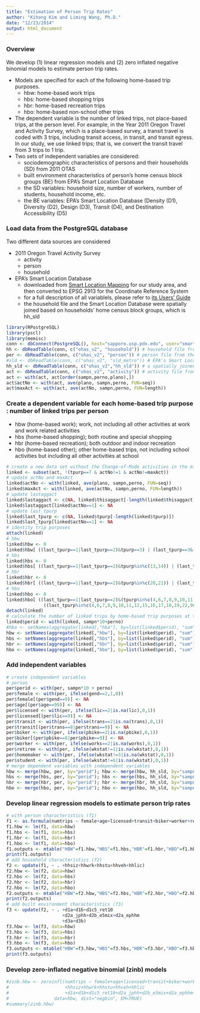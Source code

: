 ```yaml
---
title: "Estimation of Person Trip Rates"
author: "Kihong Kim and Liming Wang, Ph.D."
date: "12/23/2014"
output: html_document
---
```


### Overview
We develop (1) linear regression models and (2) zero inflated negative binomial models to estimate person trip rates.

* Models are specified for each of the following home-based trip purposes.
    + hbw: home-based work trips
    + hbs: home-based shopping trips
    + hbr: home-based recreation trips
    + hbo: home-based non-school other trips
* The dependent variable is the number of linked trips, not place-based trips, at the person level. For example, in the Year 2011 Oregon Travel and Activity Survey, which is a place-based survey, a transit travel is coded with 3 trips, including transit access, in transit, and transit egress. In our study, we use linked trips; that is, we convert the transit travel from 3 trips to 1 trip.
* Two sets of independent variables are considered:
    + sociodemographic characteristics of persons and their households (SD) from 2011 OTAS
    + built environment characteristics of person's home census block groups (BE) from EPA's Smart Location Database
    + the SD variables: household size, number of workers, number of students, household income, etc.
    + the BE variables: EPA's Smart Location Database (Density (D1), Diversity (D2), Design (D3), Transit (D4), and Destination Accessibility (D5)

### Load data from the PostgreSQL database
Two different data sources are considered

* 2011 Oregon Travel Activity Survey
    + activity
    + person
    + household
* EPA's Smart Location Database
    + downloaded from [Smart Location Mapping](http://www.epa.gov/smartgrowth/smartlocationdatabase.htm) for our study area, and then converted to EPSG 2913 for the Coordinate Reference System
    + for a full description of all variablels, please refer to [its Users' Guide](http://www.epa.gov/smartgrowth/pdf/sld_userguide.pdf)
    + the household file and the Smart Location Database were spatially joined based on households' home census block groups, which is hh_sld

```r
library(RPostgreSQL)
library(pscl)
library(memisc)
conn <- dbConnect(PostgreSQL(), host="sapporo.usp.pdx.edu", user="smartdata", password="Smartaa00", dbname="portland")
hh <- dbReadTable(conn, c("ohas_v2", "household")) # household file from the 2011 OTAS
per <- dbReadTable(conn, c("ohas_v2", "person")) # person file from the 2011 OTAS
#sld <- dbReadTable(conn, c("ohas_v2", "sld_metro")) # EPA's Smart Location Database
hh_sld <- dbReadTable(conn, c("ohas_v2","hh_sld")) # a spatially joined table of household and Smart Location database 
act <- dbReadTable(conn, c("ohas_v2", "activity")) # activity file from the 2011 OTAS
act <- with(act, act[order(sampn,perno,plano),])
act$actNo <- with(act, ave(plano, sampn,perno, FUN=seq))
act$maxAct <- with(act, ave(actNo, sampn,perno, FUN=length))
```

### Create a dependent variable for each home-based trip purpose : number of linked trips per person
* hbw (home-based work); work, not including all other activities at work and work related activities
* hbs (home-based shopping); both routine and special shopping
* hbr (home-based recreation); both outdoor and indoor recreation
* hbo (home-based other); other home-based trips, not including school activities but including all other activities at school
```r
# create a new data set without the Change-of-Mode activities in the middle of the day to use only linked trips
linked <- subset(act, !(tpurp==7 & actNo!=1 & actNo!=maxAct))
# update actNo and maxAct
linked$actNo <- with(linked, ave(plano, sampn,perno, FUN=seq))
linked$maxAct <- with(linked, ave(actNo, sampn,perno, FUN=length))
# update lastaggact
linked$lastaggact <- c(NA, linked$thisaggact[-length(linked$thisaggact)])
linked$lastaggact[linked$actNo==1] <- NA
# update last_tpurp
linked$last_tpurp <- c(NA, linked$tpurp[-length(linked$tpurp)])
linked$last_tpurp[linked$actNo==1] <- NA
# identity trip purposes
attach(linked)
# hbw
linked$hbw <- 0
linked$hbw[ ((last_tpurp==1|last_tpurp==2)&tpurp==3) | (last_tpurp==3&(tpurp==1|tpurp==2)) ] <- 1
# hbs
linked$hbs <- 0
linked$hbs[ ((last_tpurp==1|last_tpurp==2)&tpurp%in%c(13,14)) | (last_tpurp%in%c(13,14)&(tpurp==1|tpurp==2)) ] <- 1
# hbr
linked$hbr <- 0
linked$hbr[ ((last_tpurp==1|last_tpurp==2)&tpurp%in%c(20,21)) | (last_tpurp%in%c(20,21)&(tpurp==1|tpurp==2)) ] <- 1
# hbo
linked$hbo <- 0
linked$hbo[ ((last_tpurp==1|last_tpurp==2)&(tpurp%in%c(4,6,7,8,9,10,11,12,15,16,17,18,19,22,96,97))) |
              ((last_tpurp%in%c(4,6,7,8,9,10,11,12,15,16,17,18,19,22,96,97))&(tpurp==1|tpurp==2)) ] <- 1
detach(linked)
# calculate the number of linked trips by home-based trip purposes at the person level
linked$perid <- with(linked, sampn*10+perno)
#hba <- setNames(aggregate(linked[,"hba"], by=list(linked$perid), "sum"), c("perid", "numtrips"))
hbw <- setNames(aggregate(linked[,"hbw"], by=list(linked$perid), "sum"), c("perid", "numtrips"))
hbs <- setNames(aggregate(linked[,"hbs"], by=list(linked$perid), "sum"), c("perid", "numtrips"))
hbr <- setNames(aggregate(linked[,"hbr"], by=list(linked$perid), "sum"), c("perid", "numtrips"))
hbo <- setNames(aggregate(linked[,"hbo"], by=list(linked$perid), "sum"), c("perid", "numtrips"))
```

### Add independent variables
```r
# create independent variables
# person
per$perid <- with(per, sampn*10 + perno)
per$female <- with(per, ifelse(gend==2,1,0))
per$female[(per$gend==9)] <- NA
per$age[(per$age==99)] <- NA
per$licensed <- with(per, ifelse(lic==2|is.na(lic),0,1))
per$licensed[(per$lic==9)] <- NA
per$transit <- with(per, ifelse(trans==2|is.na(trans),0,1))
per$transit[(per$trans==8|per$trans==9)] <- NA
per$biker <- with(per, ifelse(pbike==2|is.na(pbike),0,1))
per$biker[(per$pbike==8|per$pbike==9)] <- NA
per$worker <- with(per, ifelse(works==2|is.na(works),0,1))
per$retiree <- with(per, ifelse(wkstat!=1|is.na(wkstat),0,1))
per$homemaker <- with(per, ifelse(wkstat!=3|is.na(wkstat),0,1))
per$student <- with(per, ifelse(wkstat!=6|is.na(wkstat),0,1))
# merge dependent variables with independent variables
hbw <- merge(hbw, per, by="perid"); hbw <- merge(hbw, hh_sld, by="sampn")
hbs <- merge(hbs, per, by="perid"); hbs <- merge(hbs, hh_sld, by="sampn")
hbr <- merge(hbr, per, by="perid"); hbr <- merge(hbr, hh_sld, by="sampn")
hbo <- merge(hbo, per, by="perid"); hbo <- merge(hbo, hh_sld, by="sampn")
```

### Develop linear regression models to estimate person trip rates
```r
# with person characteristics (f1)
f1 <- as.formula(numtrips ~ female+age+licensed+transit+biker+worker+retiree+homemaker+student)
f1.hbw <- lm(f1, data=hbw)
f1.hbs <- lm(f1, data=hbs)
f1.hbr <- lm(f1, data=hbr)
f1.hbo <- lm(f1, data=hbo)
f1.outputs <- mtable("HBW"=f1.hbw,"HBS"=f1.hbs,"HBR"=f1.hbr,"HBO"=f1.hbo)
print(f1.outputs)
# add household characteristics (f2)
f2 <- update(f1, ~ . +hhsiz+hhwrk+hhstu+hhveh+hhlic)
f2.hbw <- lm(f2, data=hbw)
f2.hbs <- lm(f2, data=hbs)
f2.hbr <- lm(f2, data=hbr)
f2.hbo <- lm(f2, data=hbo)
f2.outputs <- mtable("HBW"=f2.hbw,"HBS"=f2.hbs,"HBR"=f2.hbr,"HBO"=f2.hbo)
print(f2.outputs)
# add built environment characteristics (f3)
f3 <- update(f2, ~ . +d1a+d1b+d1c5_ret10
                     +d2a_jphh+d2b_e5mix+d2a_ephhm
                     +d3a+d3b)
f3.hbw <- lm(f3, data=hbw)
f3.hbs <- lm(f3, data=hbs)
f3.hbr <- lm(f3, data=hbr)
f3.hbo <- lm(f3, data=hbo)
f3.outputs <- mtable("HBW"=f3.hbw,"HBS"=f3.hbs,"HBR"=f3.hbr,"HBO"=f3.hbo)
print(f3.outputs)
```

### Develop zero-inflated negative binomial (zinb) models
```r
#zinb.hbw <- zeroinfl(numtrips ~ female+age+licensed+transit+biker+worker+retiree+homemaker+student
#                     +hhsiz+hhwrk+hhstu+hhveh+hhlic
#                     +d1a+d1b+d1c5_ret10+d2a_jphh+d2b_e5mix+d2a_ephhm+d3a+d3b | 1,
#                 data=hbw, dist="negbin", EM=TRUE)
#summary(zinb.hbw)
```
